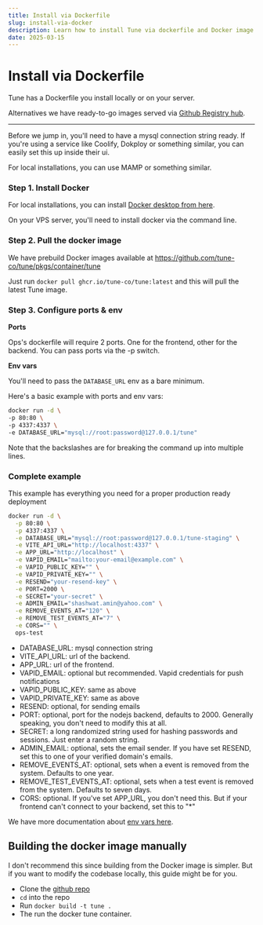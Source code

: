```yaml
---
title: Install via Dockerfile
slug: install-via-docker
description: Learn how to install Tune via dockerfile and Docker image
date: 2025-03-15
---
```




# Install via Dockerfile

Tune has a Dockerfile you install locally or on your server.

Alternatives we have ready-to-go images served via [Github Registry hub](https://github.com/tune-co/tune/pkgs/container/tune).

---

Before we jump in, you'll need to have a mysql connection string ready. If you're using a service like Coolify, Dokploy or something similar, you can easily set this up inside their ui.

For local installations, you can use MAMP or something similar.

### Step 1. Install Docker

For local installations, you can install [Docker desktop from here](https://docs.docker.com/desktop/setup/install/windows-install/).

On your VPS server, you'll need to install docker via the command line.

### Step 2. Pull the docker image

We have prebuild Docker images available at https://github.com/tune-co/tune/pkgs/container/tune

Just run `docker pull ghcr.io/tune-co/tune:latest` and this will pull the latest Tune image.

### Step 3. Configure ports & env

**Ports** 

Ops's dockerfile will require 2 ports. One for the frontend, other for the backend. You can pass ports via the -p switch.

**Env vars**

You'll need to pass the `DATABASE_URL` env as a bare minimum.

Here's a basic example with ports and env vars:

```bash
docker run -d \
-p 80:80 \
-p 4337:4337 \
-e DATABASE_URL="mysql://root:password@127.0.0.1/tune"
```

Note that the backslashes are for breaking the command up into multiple lines.

### Complete example

This example has everything you need for a proper production ready deployment

```bash
docker run -d \
  -p 80:80 \
  -p 4337:4337 \
  -e DATABASE_URL="mysql://root:password@127.0.0.1/tune-staging" \
  -e VITE_API_URL="http://localhost:4337" \
  -e APP_URL="http://localhost" \
  -e VAPID_EMAIL="mailto:your-email@example.com" \
  -e VAPID_PUBLIC_KEY="" \
  -e VAPID_PRIVATE_KEY="" \
  -e RESEND="your-resend-key" \
  -e PORT=2000 \
  -e SECRET="your-secret" \
  -e ADMIN_EMAIL="shashwat.amin@yahoo.com" \
  -e REMOVE_EVENTS_AT="120" \
  -e REMOVE_TEST_EVENTS_AT="7" \
  -e CORS="" \
  ops-test
```

- DATABASE_URL: mysql connection string
- VITE_API_URL: url of the backend.
- APP_URL: url of the frontend.
- VAPID_EMAIL: optional but recommended. Vapid credentials for push notifications
- VAPID_PUBLIC_KEY: same as above
- VAPID_PRIVATE_KEY: same as above
- RESEND: optional, for sending emails
- PORT: optional, port for the nodejs backend, defaults to 2000. Generally speaking, you don't need to modify this at all.
- SECRET: a long randomized string used for hashing passwords and sessions. Just enter a random string.
- ADMIN_EMAIL: optional, sets the email sender. If you have set RESEND, set this to one of your verified domain's emails.
- REMOVE_EVENTS_AT: optional, sets when a event is removed from the system. Defaults to one year.
- REMOVE_TEST_EVENTS_AT: optional, sets when a test event is removed from the system. Defaults to seven days.
- CORS: optional. If you've set APP_URL, you don't need this. But if your frontend can't connect to your backend, set this to "\*"

We have more documentation about [env vars here](/selfhosted/setup-env).

## Building the docker image manually

I don't recommend this since building from the Docker image is simpler. But if you want to modify the codebase locally, this guide might be for you.

- Clone the [github repo](https://github.com/tune-co/tune)
- `cd` into the repo
- Run `docker build -t tune .`
- The run the docker tune container.

